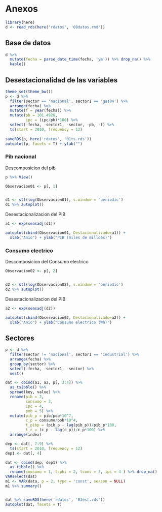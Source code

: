 # Anexos

```r
library(here)
d <- read_rds(here('rdatos', '00datos.rmd')) 
```


## Base de datos 
```r
d %>% 
  mutate(fecha = parse_date_time(fecha, 'ym')) %>% drop_na() %>% 
  kable()
```

## Desestacionalidad de las variables 


```r
theme_set(theme_bw())
p <- d %>% 
  filter(sector == 'nacional', sector1 == 'gas84') %>%
  arrange(fecha) %>% 
  mutate(f = year(fecha)) %>% 
  mutate(pb = 101.4928,
         ipc = (ipc/pb)*100) %>% 
  select(-fecha, -sector1, -sector, -pb, -f) %>%
  ts(start = 2010, frequency = 12) 
  
saveRDS(p, here('rdatos', '01ts.rds'))
autoplot(p, facets = T) + ylab("")
```


### Pib nacional

Descomposicion del pib 

```r
p %>% View()

Observacion01 <- p[, 1]


d1 <- stl(log(Observacion01), s.window = 'periodic')
d1 %>% autoplot()
```

Desestacionalizacion del PIB

```r
a1 <- exp(seasadj(d1))

autoplot(cbind(Observacion01, Destacionalizado=a1)) +
  xlab("Anio") + ylab("PIB (miles de milloes)")

```
### Consumo electrico 


Descomposicion del Consumo electrico

```r
Observacion02 <- p[, 2]


d2 <- stl(log(Observacion02), s.window = 'periodic')
d2 %>% autoplot()
```

Desestacionalizacion del PIB

```r
a2 <- exp(seasadj(d2))

autoplot(cbind(Observacion02, Destacionalizado=a2)) +
  xlab("Anio") + ylab("Consumo electrico (Wh)")

```



## Sectores


```r
p <- d %>% 
  filter(sector != 'nacional', sector1 == 'industrial') %>%
  arrange(fecha) %>% 
  group_by(sector) %>% 
  select(-fecha, -sector1, -sector) %>%
  nest() 
```
```r

dat <- cbind(a1, a2, p[, 3:4]) %>% 
  as_tsibble() %>% 
  spread(key, value) %>% 
  rename(pib = 2, 
         consumo = 3, 
         ipc = 4, 
         pob = 5) %>% 
  mutate(pib_p = pib/pob*10^7,
         c_p = consumo/pob*10^4, 
         t_pibp = (pib_p - lag(pib_p))/pib_p*100,
         t_c = (c_p - lag(c_p))/c_p*100) %>% 
  arrange(index) 

dep <- dat[, 7:9] %>% 
  ts(start = 2010, frequency = 12)
dep1 <- dat[, 4]

dat <- cbind(dep, dep1) %>% 
  as_tibble() %>% 
  rename(comsumo = 1, tcpbi = 2, tcons = 3, ipc = 4 ) %>% drop_na()
VARselect(dat)
m1 <- VAR(data, p = 2, type = 'const', season = NULL)
m1 %>% summary()


dat %>% saveRDS(here('rdatos', '03est.rds'))
autoplot(dat, facets = T)
```



